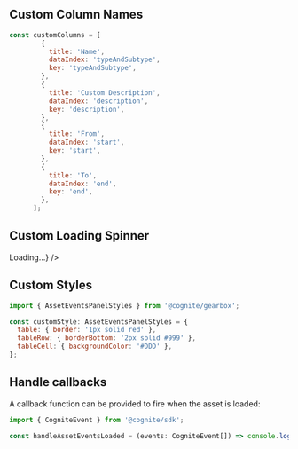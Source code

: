 
<Meta title="Assets|AssetEventsPanel/Example" decorators={decorators} />

## Custom Column Names

```jsx
const customColumns = [
        {
          title: 'Name',
          dataIndex: 'typeAndSubtype',
          key: 'typeAndSubtype',
        },
        {
          title: 'Custom Description',
          dataIndex: 'description',
          key: 'description',
        },
        {
          title: 'From',
          dataIndex: 'start',
          key: 'start',
        },
        {
          title: 'To',
          dataIndex: 'end',
          key: 'end',
        },
      ];
```
<Preview>
  <Story name="Custom Column Names">
     <AssetEventsPanel
      assetId={4650652196144007}
      columns={customColumns}
    />
  </Story>
</Preview>

## Custom Loading Spinner

<Preview>
  <Story name="Custom Loading Spinner ">
    <AssetEventsPanel
      assetId={4650652196144007}
      customSpinner={<div>Loading...</div>}
    />
  </Story>
</Preview>

## Custom Styles

```jsx
import { AssetEventsPanelStyles } from '@cognite/gearbox';

const customStyle: AssetEventsPanelStyles = {
  table: { border: '1px solid red' },
  tableRow: { borderBottom: '2px solid #999' },
  tableCell: { backgroundColor: '#DDD' },
};
```
<Preview>
  <Story name="Custom Styles">  
    <AssetEventsPanel
      assetId={4650652196144007}
      styles={customStyle}
    />
  </Story>
</Preview>

## Handle callbacks

A callback function can be provided to fire when the asset is loaded:

```jsx
import { CogniteEvent } from '@cognite/sdk';

const handleAssetEventsLoaded = (events: CogniteEvent[]) => console.log(events);
```

<Preview>
  <Story name="Load Callback">  
    <AssetEventsPanel
      assetId={4650652196144007}
      onAssetEventsLoaded={handleAssetEventsLoaded}
    />
  </Story>
</Preview>

